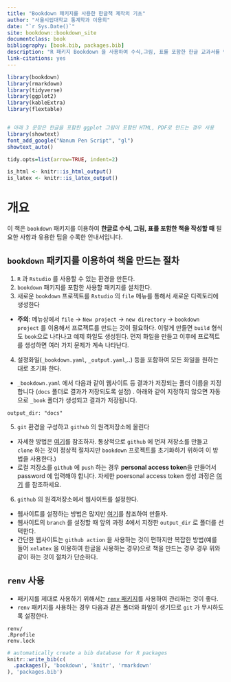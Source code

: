 ```yaml
--- 
title: "Bookdown 패키지를 사용한 한글책 제작의 기초"
author: "서울시립대학교 통계학과 이용희"
date: "`r Sys.Date()`"
site: bookdown::bookdown_site
documentclass: book
bibliography: [book.bib, packages.bib]
description: "R 패키지 Bookdown 을 사용하여 수식,그림, 표를 포함한 한글 교과서를 만드는 기초에 대한 설명입니다."
link-citations: yes
---
```


```r
library(bookdown)
library(rmarkdown)
library(tidyverse)
library(ggplot2)
library(kableExtra)
library(flextable)


# 아래 3 문장은 한글을 포함한 ggplot 그림이 포함된 HTML, PDF로 만드는 경우 사용
library(showtext)
font_add_google("Nanum Pen Script", "gl")
showtext_auto()

tidy.opts=list(arrow=TRUE, indent=2)

is_html <- knitr::is_html_output()
is_latex <- knitr::is_latex_output()
```


# 개요  {-}

이 책은 `bookdown` 패키지를 이용하여  **한글로 수식, 그림, 표를 포함한 책을 작성할 때** 필요한 사항과 유용한 팁을 수록한 안내서입니다.


## `bookdown` 패키지를 이용하여 책을 만드는 절차 {-}

1. `R` 과 `Rstudio` 를 사용할 수 있는 환경을 만든다.
2. `bookdown` 패키지를 포함한 사용할 패키지를 설치한다.
3. 새로운 `bookdown` 프로젝트를 `Rstudio` 의 `file` 메뉴를 통해서 새로운 디렉토리에 생성한다 

  - **주의**: 메뉴상에서 `file` -> `New project` -> `new directory` -> `bookdown project` 를 이용해서 프로젝트를 만드는 것이 필요하다. 이렇게 만들면 `build` 형식도 `book`으로 나타나고 예제 화일도 생성된다. 먼저 화일을 만들고 이후에 프로젝트를 생성하면 여러 가지 문제가 계속 나타난다. 
  
4. 설정화일(`_bookdown.yaml`, `_output.yaml`,..) 등을 포함하여 모든 화일을 원하는 대로 초기화 한다.

  - `_bookdown.yaml` 에서 다음과 같이 웹사이트 등 결과가 저장되는 폴더 이름을 지정합니다 (`docs` 폴더로 결과가 저장되도록 설정) . 아래와 같이 지정하지 않으면 자동으로 `_book` 폴더가 생성되고 결과가 저장됩니다. 
  
```
output_dir: "docs"
```

5. `git` 환경을 구성하고 `github` 의 원격저장소에 올린다 

  - 자세한 방법은 [여기](https://docs.github.com/ko/migrations/importing-source-code/using-the-command-line-to-import-source-code/adding-locally-hosted-code-to-github)를 참조하자. 통상적으로 `github` 에 먼저 저장소를 만들고 `clone` 하는 것이 정상적 절차지만 `bookdown` 프로젝트를 초기화하기 위하여 이 방법을 사용한다.)
  - 로컬 저장소를 `github` 에 `push` 하는 경우 **personal access token**을 만들어서 password 에 입력해야 합니다. 자세한 poersonal access token 생성 과정은 [여기](https://docs.github.com/en/authentication/keeping-your-account-and-data-secure/managing-your-personal-access-tokens) 를 참조하세요.
  
6. `github` 의 원격저장소에서 웹사이트를 설정한다. 
  - 웹사이트를 설정하는 방법은 많지만 [여기](https://docs.github.com/en/pages/getting-started-with-github-pages/configuring-a-publishing-source-for-your-github-pages-site#publishing-from-a-branch)를 참조하여 만들자.
  - 웹사이트의 `branch` 를 설정할 때 앞의 과정 4에서 지정한 `output_dir` 로 폴더를 선택한다. 
  - 간단한 웹사이트는  `github action` 을 사용하는 것이 편하지만  복잡한 방법(예를 들어 `xelatex` 을 이용하여 한글을 사용하는 경우)으로 책을 만드는 경우 경우 위와 같이 하는 것이 절차가 단순하다.


## `renv` 사용

- 패키지를 제대로 사용하기 위해서는 [`renv` 패키지](https://rstudio.github.io/renv/index.html)를 사용하여 관리하는 것이 좋다.
- `renv` 패키지를 사용하는 경우 다음과 같은 폴더와 화일이 생기므로 `git` 가 무시하도록 설정한다.

```
renv/
.Rprofile
renv.lock
```

```r
# automatically create a bib database for R packages
knitr::write_bib(c(
  .packages(), 'bookdown', 'knitr', 'rmarkdown'
), 'packages.bib')
```
